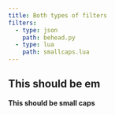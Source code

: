```yaml
---
title: Both types of filters
filters:
  - type: json
    path: behead.py
  - type: lua
    path: smallcaps.lua
---
```


## This should be em

**This should be small caps**